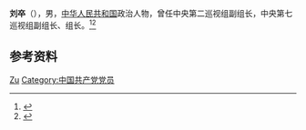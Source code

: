 '''刘卒'''（{{bd|？|}}），男，[[中华人民共和国|中华人民共和国]]政治人物，曾任中央第二巡视组副组长，中央第七巡视组副组长、组长。<ref>{{Cite web|title=中央第七巡视组进驻华能集团 组长刘卒 副组长杨坚、陈毓江|url=http://district.ce.cn/newarea/sddy/201502/28/t20150228_4677827.shtml|accessdate=2021-02-14|work=中国经济网|archive-date=2019-04-16|archive-url=https://web.archive.org/web/20190416230932/http://district.ce.cn/newarea/sddy/201502/28/t20150228_4677827.shtml}}</ref><ref>{{Cite web|title=中央第七巡视组进驻中船集团 组长刘卒 副组长陈毓江|url=http://district.ce.cn/newarea/sddy/201411/27/t20141127_3998709.shtml|accessdate=2021-02-14|work=中国经济网}}</ref>

== 参考资料 ==
{{reflist}}

{{Authority control}}
{{DEFAULTSORT:Liu刘}}
[[Category:刘姓|Zu]]
[[Category:中国共产党党员|Category:中国共产党党员]]

{{中国人物小作品}}